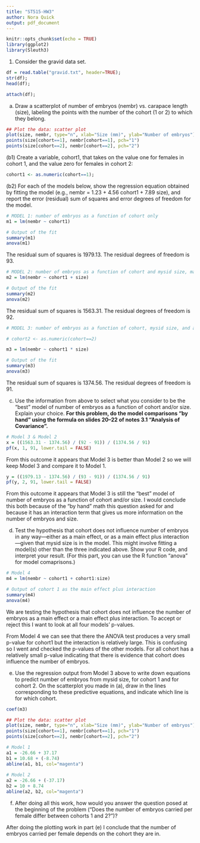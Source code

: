 ```yaml
---
title: "ST515-HW3"
author: Nora Quick
output: pdf_document
---
```


```r
knitr::opts_chunk$set(echo = TRUE)
library(ggplot2)
library(Sleuth3)
```

1. Consider the gravid data set.

```r
df = read.table("gravid.txt", header=TRUE);
str(df);
head(df);

attach(df);
```

   (a) Draw a scatterplot of number of embryos (nembr) vs. carapace length (size), labeling the points with the number of the cohort (1 or 2) to which they belong.
   
```r
## Plot the data: scatter plot
plot(size, nembr, type="n", xlab="Size (mm)", ylab="Number of embryos");
points(size[cohort==1], nembr[cohort==1], pch="1")
points(size[cohort==2], nembr[cohort==2], pch="2")
```

   (b1) Create a variable, cohort1, that takes on the value one for females in cohort 1, and the value zero for females in cohort 2:
   
```r
cohort1 <- as.numeric(cohort==1);
```

   (b2) For each of the models below, show the regression equation obtained by fitting the model (e.g., nembr =  1.23  +  4.56 cohort1  +  7.89 size), and report the error (residual) sum of squares and error degrees of freedom for the model.

```r
# MODEL 1: number of embryos as a function of cohort only
m1 = lm(nembr ~ cohort1)
```

```r
# Output of the fit
summary(m1)
anova(m1)
```

The residual sum of squares is 1979.13.
The residual degrees of freedom is 93.

```r
# MODEL 2: number of embryos as a function of cohort and mysid size, main effects only 
m2 = lm(nembr ~ cohort1 + size)
```
 
```r
# Output of the fit
summary(m2)
anova(m2)
```
 
The residual sum of squares is 1563.31.
The residual degrees of freedom is 92.
 
```r
# MODEL 3: number of embryos as a function of cohort, mysid size, and an interaction between cohort and mysid size

# cohort2 <- as.numeric(cohort==2)

m3 = lm(nembr ~ cohort1 * size)
```

```r
# Output of the fit
summary(m3)
anova(m3)
```
 
The residual sum of squares is 1374.56.
The residual degrees of freedom is 91.
  
   (c) Use the information from above to select what you consider to be the “best” model of number of embryos as a function of cohort and/or size. Explain your choice. **For this problem, do the model comparisons “by hand” using the formula on slides 20–22 of notes 3.1 “Analysis of Covariance”.**

```r
# Model 3 & Model 2
x = ((1563.31 - 1374.56) / (92 - 91)) / (1374.56 / 91)
pf(x, 1, 91, lower.tail = FALSE)
```

From this outcome it appears that Model 3 is better than Model 2 so we will keep Model 3 and compare it to Model 1.

```r
y = ((1979.13 - 1374.56) / (93 - 91)) / (1374.56 / 91)
pf(y, 2, 91, lower.tail = FALSE)
```
   
From this outcome it appears that Model 3 is still the "best" model of number of embryos as a function of cohort and/or size. I would conclude this both because of the "by hand" math this question asked for and because it has an interaction term that gives us more information on the number of embryos and size.
   
   (d) Test the hypothesis that cohort does not influence number of embryos in any way—either as a main effect, or as a main effect plus interaction—given that mysid size is in the model. This might involve fitting a model(s) other than the three indicated above. Show your R code, and interpret your result. (For this part, you can use the R function “anova” for model comaprisons.)
   
```r
# Model 4
m4 = lm(nembr ~ cohort1 + cohort1:size)

# Output of cohort 1 as the main effect plus interaction
summary(m4)
anova(m4)
```

We are testing the hypothesis that cohort does not influence the number of embryos as a main effect or a main effect plus interaction. To accept or reject this I want to look at all four models' p-values.

From Model 4 we can see that there the ANOVA test produces a very small p-value for cohort1 but the interaction is relatively large. This is confusing so I went and checked the p-values of the other models. For all cohort has a relatively small p-value indicating that there is evidence that cohort does influence the number of embryos. 

   (e) Use the regression output from Model 3 above to write down equations to predict number of embryos from mysid size, for cohort 1 and for cohort 2. On the scatterplot you made in (a), draw in the lines corresponding to these predictive equations, and indicate which line is for which cohort.
   
```r
coef(m3)

## Plot the data: scatter plot
plot(size, nembr, type="n", xlab="Size (mm)", ylab="Number of embryos");
points(size[cohort==1], nembr[cohort==1], pch="1")
points(size[cohort==2], nembr[cohort==2], pch="2")

# Model 1
a1 = -26.66 + 37.17
b1 = 10.68 + (-8.74)
abline(a1, b1, col="magenta")
   
# Model 2
a2 = -26.66 + (-37.17)
b2 = 10 + 8.74
abline(a2, b2, col="magenta")
```

   (f) After doing all this work, how would you answer the question posed at the beginning of the problem (“Does the number of embryos carried per female differ between cohorts 1 and 2?”)?
   
After doing the plotting work in part (e) I conclude that the number of embryos carried per female depends on the cohort they are in.
